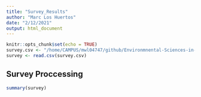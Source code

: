 ```yaml
---
title: "Survey_Results"
author: "Marc Los Huertos"
date: "2/12/2021"
output: html_document
---
```


```r
knitr::opts_chunk$set(echo = TRUE)
survey.csv <- "/home/CAMPUS/mwl04747/github/Environmnental-Sciences-in-East-Asia/data/Matrix_February 12, 2021_13.04.csv"
survey <- read.csv(survey.csv)
```

## Survey Proccessing

```r
summary(survey)
```


